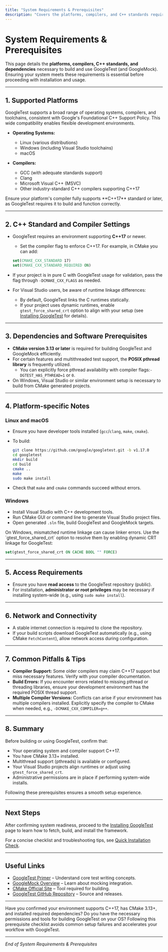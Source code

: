 ```yaml
---
title: "System Requirements & Prerequisites"
description: "Covers the platforms, compilers, and C++ standards required for GoogleTest. Outlines what needs to be installed on your system before proceeding, with guidance for Windows, Linux, and macOS environments."
---
```


# System Requirements & Prerequisites

This page details the **platforms, compilers, C++ standards, and dependencies** necessary to build and use GoogleTest (and GoogleMock). Ensuring your system meets these requirements is essential before proceeding with installation and usage.

---

## 1. Supported Platforms

GoogleTest supports a broad range of operating systems, compilers, and toolchains, consistent with Google's Foundational C++ Support Policy. This wide compatibility enables flexible development environments.

- **Operating Systems:**
  - Linux (various distributions)
  - Windows (including Visual Studio toolchains)
  - macOS

- **Compilers:**
  - GCC (with adequate standards support)
  - Clang
  - Microsoft Visual C++ (MSVC)
  - Other industry-standard C++ compilers supporting C++17

<Tip>
Ensure your platform's compiler fully supports **C++17** standard or later, as GoogleTest requires it to build and function correctly.
</Tip>

---

## 2. C++ Standard and Compiler Settings

- GoogleTest requires an environment supporting **C++17** or newer.
  - Set the compiler flag to enforce C++17. For example, in CMake you can add:

  ```cmake
  set(CMAKE_CXX_STANDARD 17)
  set(CMAKE_CXX_STANDARD_REQUIRED ON)
  ```

- If your project is in pure C with GoogleTest usage for validation, pass the flag through `-DCMAKE_CXX_FLAGS` as needed.

- For Visual Studio users, be aware of runtime linkage differences:
  - By default, GoogleTest links the C runtimes statically.
  - If your project uses dynamic runtimes, enable `gtest_force_shared_crt` option to align with your setup (see [Installing GoogleTest](../getting-started/setup-overview/installation) for details).

---

## 3. Dependencies and Software Prerequisites

- **CMake version 3.13 or later** is required for building GoogleTest and GoogleMock efficiently.
- For certain features and multithreaded test support, the **POSIX pthread library** is frequently utilized.
  - You can explicitly force pthread availability with compiler flags:`-DGTEST_HAS_PTHREAD=1` or `0`.
- On Windows, Visual Studio or similar environment setup is necessary to build from CMake generated projects.

---

## 4. Platform-specific Notes

### Linux and macOS

- Ensure you have developer tools installed (`gcc`/`clang`, `make`, `cmake`).
- To build:

  ```bash
  git clone https://github.com/google/googletest.git -b v1.17.0
  cd googletest
  mkdir build
  cd build
  cmake ..
  make
  sudo make install
  ```

- Check that `make` and `cmake` commands succeed without errors.

### Windows

- Install Visual Studio with C++ development tools.
- Run CMake GUI or command line to generate Visual Studio project files.
- Open generated `.sln` file, build GoogleTest and GoogleMock targets.

<Tip>
On Windows, mismatched runtime linkage can cause linker errors. Use the `gtest_force_shared_crt` option to resolve them by enabling dynamic CRT linkage for GoogleTest:

```cmake
set(gtest_force_shared_crt ON CACHE BOOL "" FORCE)
```

</Tip>

---

## 5. Access Requirements

- Ensure you have **read access** to the GoogleTest repository (public).
- For installation, **administrator or root privileges** may be necessary if installing system-wide (e.g., using `sudo make install`).

---

## 6. Network and Connectivity

- A stable internet connection is required to clone the repository.
- If your build scripts download GoogleTest automatically (e.g., using CMake `FetchContent`), allow network access during configuration.

---

## 7. Common Pitfalls & Tips

- **Compiler Support:** Some older compilers may claim C++17 support but miss necessary features. Verify with your compiler documentation.
- **Build Errors:** If you encounter errors related to missing pthread or threading libraries, ensure your development environment has the required POSIX thread support.
- **Multiple Compiler Versions:** Conflicts can arise if your environment has multiple compilers installed. Explicitly specify the compiler to CMake when needed, e.g., `-DCMAKE_CXX_COMPILER=g++`.

---

## 8. Summary

Before building or using GoogleTest, confirm that:

- Your operating system and compiler support C++17.
- You have CMake 3.13+ installed.
- Multithread support (pthreads) is available or configured.
- Your Visual Studio projects align runtimes or adjust using `gtest_force_shared_crt`.
- Administrative permissions are in place if performing system-wide installs.

Following these prerequisites ensures a smooth setup experience.

---

## Next Steps

After confirming system readiness, proceed to the [Installing GoogleTest](../getting-started/setup-overview/installation) page to learn how to fetch, build, and install the framework.

For a concise checklist and troubleshooting tips, see [Quick Installation Check](../getting-started/troubleshooting-and-validation/quick-validation).

---

## Useful Links

- [GoogleTest Primer](../docs/primer.md) – Understand core test writing concepts.
- [GoogleMock Overview](../googlemock/README.md) – Learn about mocking integration.
- [CMake Official Site](https://cmake.org/) – Tool required for building.
- [GoogleTest GitHub Repository](https://github.com/google/googletest) – Source and releases.


---

<Check>
Have you confirmed your environment supports C++17, has CMake 3.13+, and installed required dependencies?
</Check>

<Check>
Do you have the necessary permissions and tools for building GoogleTest on your OS?
</Check>

<Note>
Following this prerequisite checklist avoids common setup failures and accelerates your workflow with GoogleTest.
</Note>


---

_End of System Requirements & Prerequisites_



